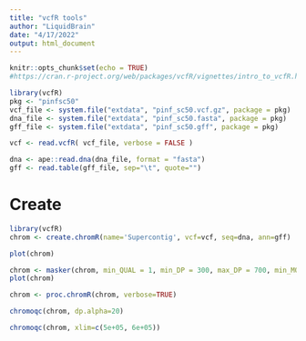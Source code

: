 ```yaml
---
title: "vcfR tools"
author: "LiquidBrain"
date: "4/17/2022"
output: html_document
---
```


```r
knitr::opts_chunk$set(echo = TRUE)
#https://cran.r-project.org/web/packages/vcfR/vignettes/intro_to_vcfR.html
```

```r
library(vcfR)
pkg <- "pinfsc50"
vcf_file <- system.file("extdata", "pinf_sc50.vcf.gz", package = pkg)
dna_file <- system.file("extdata", "pinf_sc50.fasta", package = pkg)
gff_file <- system.file("extdata", "pinf_sc50.gff", package = pkg)
```

```r
vcf <- read.vcfR( vcf_file, verbose = FALSE )
```

```r
dna <- ape::read.dna(dna_file, format = "fasta")
gff <- read.table(gff_file, sep="\t", quote="")
```

# Create 
```r
library(vcfR)
chrom <- create.chromR(name='Supercontig', vcf=vcf, seq=dna, ann=gff)
```

```r
plot(chrom)
```

```r
chrom <- masker(chrom, min_QUAL = 1, min_DP = 300, max_DP = 700, min_MQ = 59.9,  max_MQ = 60.1)
plot(chrom)
```

```r
chrom <- proc.chromR(chrom, verbose=TRUE)
```

```r
chromoqc(chrom, dp.alpha=20)
```

```r
chromoqc(chrom, xlim=c(5e+05, 6e+05))
```


